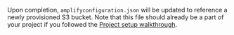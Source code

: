 Upon completion, `amplifyconfiguration.json` will be updated to reference a newly provisioned S3 bucket.  Note that this file should already be a part of your project if you followed the [Project setup walkthrough](/gen1/[platform]/prev/start/project-setup/create-application/).
